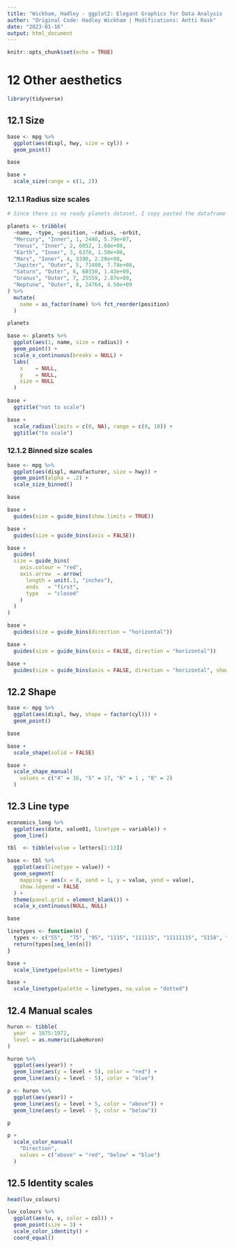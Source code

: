 ```yaml
---
title: "Wickham, Hadley - ggplot2: Elegant Graphics for Data Analysis (3rd ed.), Chapter 12 - Other aesthetics"
author: "Original Code: Hadley Wickham | Modifications: Antti Rask"
date: "2023-01-16"
output: html_document
---
```


```r
knitr::opts_chunk$set(echo = TRUE)
```

# 12 Other aesthetics

```r
library(tidyverse)
```

## 12.1 Size

```r
base <- mpg %>% 
  ggplot(aes(displ, hwy, size = cyl)) + 
  geom_point()

base

base +
  scale_size(range = c(1, 2))
```

### 12.1.1 Radius size scales

```r
# Since there is no ready planets dataset, I copy pasted the dataframe from the online version and used the tribble function to turn it into a tibble

planets <- tribble(
  ~name, ~type, ~position, ~radius, ~orbit,
  "Mercury", "Inner", 1, 2440, 5.79e+07,
  "Venus", "Inner", 2, 6052, 1.08e+08,
  "Earth", "Inner", 3, 6378, 1.50e+08,
  "Mars", "Inner", 4, 3390, 2.28e+08,
  "Jupiter", "Outer", 5, 71400, 7.78e+08,
  "Saturn", "Outer", 6, 60330, 1.43e+09,
  "Uranus", "Outer", 7, 25559, 2.87e+09,
  "Neptune", "Outer", 8, 24764, 4.50e+09
) %>%
  mutate(
    name = as_factor(name) %>% fct_reorder(position)
  )

planets
```

```r
base <- planets %>% 
  ggplot(aes(1, name, size = radius)) + 
  geom_point() + 
  scale_x_continuous(breaks = NULL) + 
  labs(
    x    = NULL,
    y    = NULL,
    size = NULL
  )
  
base +
  ggtitle("not to scale")

base + 
  scale_radius(limits = c(0, NA), range = c(0, 10)) + 
  ggtitle("to scale")
```

### 12.1.2 Binned size scales

```r
base <- mpg %>% 
  ggplot(aes(displ, manufacturer, size = hwy)) +
  geom_point(alpha = .2) +
  scale_size_binned()

base

base +
  guides(size = guide_bins(show.limits = TRUE))

base +
  guides(size = guide_bins(axis = FALSE))

base + 
  guides(
  size = guide_bins(
    axis.colour = "red",
    axis.arrow  = arrow(
      length = unit(.1, "inches"), 
      ends   = "first", 
      type   = "closed"
    )
  )
)

base +
  guides(size = guide_bins(direction = "horizontal"))

base +
  guides(size = guide_bins(axis = FALSE, direction = "horizontal"))

base +
  guides(size = guide_bins(axis = FALSE, direction = "horizontal", show.limits = TRUE))
```

## 12.2 Shape

```r
base <- mpg %>% 
  ggplot(aes(displ, hwy, shape = factor(cyl))) + 
  geom_point()

base

base +
  scale_shape(solid = FALSE)

base + 
  scale_shape_manual(
    values = c("4" = 16, "5" = 17, "6" = 1 , "8" = 2)
  )
```

## 12.3 Line type

```r
economics_long %>%
  ggplot(aes(date, value01, linetype = variable)) +
  geom_line()
```

```r
tbl  <- tibble(value = letters[1:13])

base <- tbl %>% 
  ggplot(aes(linetype = value)) +
  geom_segment(
    mapping = aes(x = 0, xend = 1, y = value, yend = value),
    show.legend = FALSE
  ) +
  theme(panel.grid = element_blank()) +
  scale_x_continuous(NULL, NULL)

base

linetypes <- function(n) {
  types <- c("55",  "75", "95", "1115", "111115", "11111115", "5158", "9198", "c1c8")
  return(types[seq_len(n)])
}

base +
  scale_linetype(palette = linetypes)

base +
  scale_linetype(palette = linetypes, na.value = "dotted")
```

## 12.4 Manual scales

```r
huron <- tibble(
  year  = 1875:1972,
  level = as.numeric(LakeHuron)
)

huron %>% 
  ggplot(aes(year)) +
  geom_line(aes(y = level + 5), color = "red") +
  geom_line(aes(y = level - 5), color = "blue")

p <- huron %>% 
  ggplot(aes(year)) +
  geom_line(aes(y = level + 5, color = "above")) +
  geom_line(aes(y = level - 5, color = "below"))

p

p +
  scale_color_manual(
    "Direction",
    values = c("above" = "red", "below" = "blue")
  )
```

## 12.5 Identity scales

```r
head(luv_colours)

luv_colours %>% 
  ggplot(aes(u, v, color = col)) +
  geom_point(size = 3) +
  scale_color_identity() +
  coord_equal()
```
